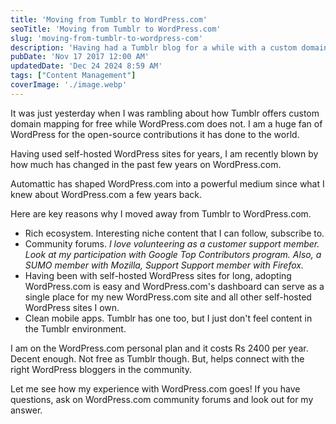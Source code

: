 ```yaml
---
title: 'Moving from Tumblr to WordPress.com'
seoTitle: 'Moving from Tumblr to WordPress.com'
slug: 'moving-from-tumblr-to-wordpress-com'
description: 'Having had a Tumblr blog for a while with a custom domain, I am moving to'
pubDate: 'Nov 17 2017 12:00 AM'
updatedDate: 'Dec 24 2024 8:59 AM'
tags: ["Content Management"]
coverImage: './image.webp'
---
```


It was just yesterday when I was rambling about how Tumblr offers custom domain mapping for free while WordPress.com does not. I am a huge fan of WordPress for the open-source contributions it has done to the world.


Having used self-hosted WordPress sites for years, I am recently blown by how much has changed in the past few years on WordPress.com.


Automattic has shaped WordPress.com into a powerful medium since what I knew about WordPress.com a few years back.


Here are key reasons why I moved away from Tumblr to WordPress.com.

- Rich ecosystem. Interesting niche content that I can follow, subscribe to.
- Community forums. _I love volunteering as a customer support member. Look at my participation with Google Top Contributors program. Also, a SUMO member with Mozilla, Support Support member with Firefox._
- Having been with self-hosted WordPress sites for long, adopting WordPress.com is easy and WordPress.com's dashboard can serve as a single place for my new WordPress.com site and all other self-hosted WordPress sites I own.
- Clean mobile apps. Tumblr has one too, but I just don't feel content in the Tumblr environment.

I am on the WordPress.com personal plan and it costs Rs 2400 per year. Decent enough. Not free as Tumblr though. But, helps connect with the right WordPress bloggers in the community.


Let me see how my experience with WordPress.com goes! If you have questions, ask on WordPress.com community forums and look out for my answer.

